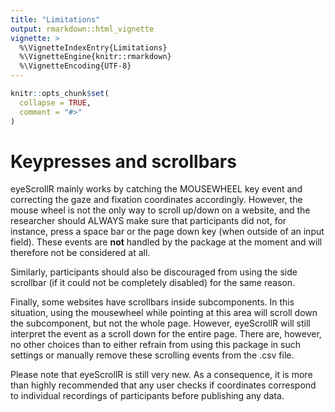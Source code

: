```yaml
---
title: "Limitations"
output: rmarkdown::html_vignette
vignette: >
  %\VignetteIndexEntry{Limitations}
  %\VignetteEngine{knitr::rmarkdown}
  %\VignetteEncoding{UTF-8}
---
```


```r
knitr::opts_chunk$set(
  collapse = TRUE,
  comment = "#>"
)
```

# Keypresses and scrollbars

eyeScrollR mainly works by catching the MOUSEWHEEL key event and correcting the gaze and fixation coordinates accordingly. However, the mouse wheel is not the only way to scroll up/down on a website, and the researcher should ALWAYS make sure that participants did not, for instance, press a space bar or the page down key (when outside of an input field). These events are **not** handled by the package at the moment and will therefore not be considered at all.

Similarly, participants should also be discouraged from using the side scrollbar (if it could not be completely disabled) for the same reason.

Finally, some websites have scrollbars inside subcomponents. In this situation, using the mousewheel while pointing at this area will scroll down the subcomponent, but not the whole page. However, eyeScrollR will still interpret the event as a scroll down for the entire page. There are, however, no other choices than to either refrain from using this package in such settings or manually remove these scrolling events from the .csv file.

Please note that eyeScrollR is still very new. As a consequence, it is more than highly recommended that any user checks if coordinates correspond to individual recordings of participants before publishing any data.
